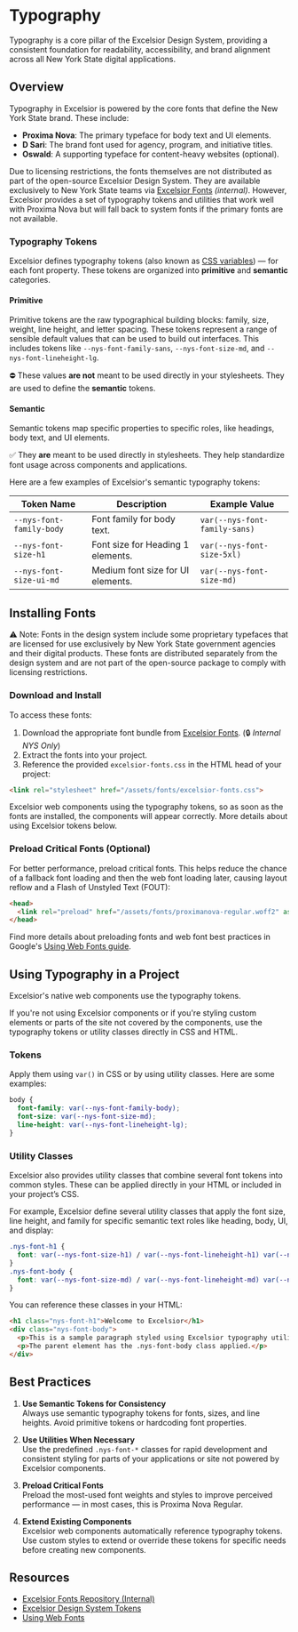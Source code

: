 
<Meta title="Typography" />

# Typography

Typography is a core pillar of the Excelsior Design System, providing a consistent foundation for readability, accessibility, and brand alignment across all New York State digital applications.

## Overview

Typography in Excelsior is powered by the core fonts that define the New York State brand. These include:

- **Proxima Nova**: The primary typeface for body text and UI elements.
- **D Sari**: The brand font used for agency, program, and initiative titles.
- **Oswald**: A supporting typeface for content-heavy websites (optional).

Due to licensing restrictions, the fonts themselves are not distributed as part of the open-source Excelsior Design System. They are available exclusively to New York State teams via [Excelsior Fonts](https://github.com/ITS-HCD/excelsior-fonts) _(internal)_. However, Excelsior provides a set of typography tokens and utilities that work well with Proxima Nova but will fall back to system fonts if the primary fonts are not available.

### Typography Tokens

Excelsior defines typography tokens (also known as [CSS variables](https://developer.mozilla.org/en-US/docs/Web/CSS/Using_CSS_custom_properties)) — for each font property. These tokens are organized into **primitive** and **semantic** categories.

#### Primitive

Primitive tokens are the raw typographical building blocks: family, size, weight, line height, and letter spacing. These tokens represent a range of sensible default values that can be used to build out interfaces. This includes tokens like `--nys-font-family-sans`, `--nys-font-size-md`, and `--nys-font-lineheight-lg`. 

⛔️ These values **are not** meant to be used directly in your stylesheets. They are used to define the **semantic** tokens.

#### Semantic

Semantic tokens map specific properties to specific roles, like headings, body text, and UI elements. 

✅ They **are** meant to be used directly in stylesheets. They help standardize font usage across components and applications.

Here are a few examples of Excelsior's semantic typography tokens:

<table>
  <thead>
    <tr>
      <th>Token Name</th>
      <th>Description</th>
      <th>Example Value</th>
    </tr>
  </thead>
  <tbody>
    <tr>
      <td><code>--nys-font-family-body</code></td>
      <td>Font family for body text.</td>
      <td><code>var(--nys-font-family-sans)</code></td>
    </tr>
    <tr>
      <td><code>--nys-font-size-h1</code></td>
      <td>Font size for Heading 1 elements.</td>
      <td><code>var(--nys-font-size-5xl)</code></td>
    </tr>
    <tr>
      <td><code>--nys-font-size-ui-md</code></td>
      <td>Medium font size for UI elements.</td>
      <td><code>var(--nys-font-size-md)</code></td>
    </tr>
  </tbody>
</table>

## Installing Fonts

⚠️ Note: Fonts in the design system include some proprietary typefaces that are licensed for use exclusively by New York State government agencies and their digital products. These fonts are distributed separately from the design system and are not part of the open-source package to comply with licensing restrictions.

### Download and Install

To access these fonts:

1. Download the appropriate font bundle from [Excelsior Fonts](https://github.com/ITS-HCD/excelsior-fonts). (🔒 *Internal NYS Only*)
2. Extract the fonts into your project.
3. Reference the provided `excelsior-fonts.css` in the HTML head of your project:

``` html
<link rel="stylesheet" href="/assets/fonts/excelsior-fonts.css">
```

Excelsior web components using the typography tokens, so as soon as the fonts are installed, the components will appear correctly. More details about using Excelsior tokens below.

### Preload Critical Fonts (Optional)

For better performance, preload critical fonts. This helps reduce the chance of a fallback font loading and then the web font loading later, causing layout reflow and a Flash of Unstyled Text (FOUT):

``` html
<head>
  <link rel="preload" href="/assets/fonts/proximanova-regular.woff2" as="font" type="font/woff2" crossorigin="anonymous">
</head>
```

Find more details about preloading fonts and web font best practices in Google's [Using Web Fonts guide](https://fonts.google.com/knowledge/using_type/using_web_fonts).


## Using Typography in a Project

Excelsior's native web components use the typography tokens. 

If you're not using Excelsior components or if you're styling custom elements or parts of the site not covered by the components, use the typography tokens or utility classes directly in CSS and HTML.

### Tokens

Apply them using `var()` in CSS or by using utility classes. Here are some examples:

```css
body {
  font-family: var(--nys-font-family-body);
  font-size: var(--nys-font-size-md);
  line-height: var(--nys-font-lineheight-lg);
}
```

### Utility Classes

Excelsior also provides utility classes that combine several font tokens into common styles. These can be applied directly in your HTML or included in your project’s CSS.

For example, Excelsior define several utility classes that apply the font size, line height, and family for specific semantic text roles like heading, body, UI, and display:

``` css
.nys-font-h1 {
  font: var(--nys-font-size-h1) / var(--nys-font-lineheight-h1) var(--nys-font-family-heading);
}
.nys-font-body {
  font: var(--nys-font-size-md) / var(--nys-font-lineheight-md) var(--nys-font-family-body);
}
```

You can reference these classes in your HTML:

``` html
<h1 class="nys-font-h1">Welcome to Excelsior</h1>
<div class="nys-font-body">
  <p>This is a sample paragraph styled using Excelsior typography utilities.</p>
  <p>The parent element has the .nys-font-body class applied.</p>
</div>
```

## Best Practices

1. **Use Semantic Tokens for Consistency**  
   Always use semantic typography tokens for fonts, sizes, and line heights. Avoid primitive tokens or hardcoding font properties.

2. **Use Utilities When Necessary**  
   Use the predefined `.nys-font-*` classes for rapid development and consistent styling for parts of your applications or site not powered by Excelsior components.

3. **Preload Critical Fonts**  
   Preload the most-used font weights and styles to improve perceived performance — in most cases, this is Proxima Nova Regular.

4. **Extend Existing Components**  
   Excelsior web components automatically reference typography tokens. Use custom styles to extend or override these tokens for specific needs before creating new components.

## Resources

- [Excelsior Fonts Repository (Internal)](https://github.com/ITS-HCD/excelsior-fonts)
- [Excelsior Design System Tokens](?path=/docs/design-tokens--docs)
- [Using Web Fonts](https://fonts.google.com/knowledge/using_type/using_web_fonts)